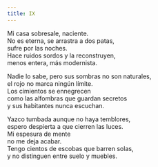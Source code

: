 ```yaml
---
title: IX
---
```


Mi casa sobresale, naciente.<br />
No es eterna, se arrastra a dos patas,<br />
sufre por las noches.<br />
Hace ruidos sordos y la reconstruyen,<br />
menos entera, más modernista.<br />

Nadie lo sabe, pero sus sombras no son naturales,<br />
el rojo no marca ningún límite.<br />
Los cimientos se ennegrecen<br />
como las alfombras que guardan secretos<br />
y sus habitantes nunca escuchan.<br />

Yazco tumbada aunque no haya temblores,<br />
espero despierta a que cierren las luces.<br />
Mi espesura de mente<br />
no me deja acabar.<br />
Tengo cientos de escobas que barren solas,<br />
y no distinguen entre suelo y muebles.<br />